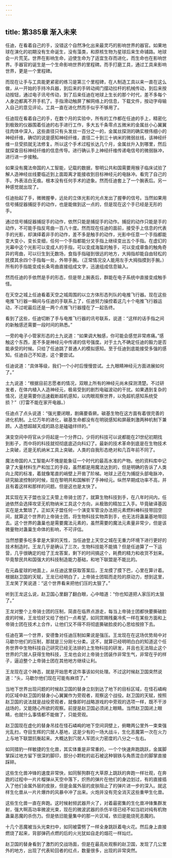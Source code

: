 ```yaml
---
---
---
```

title: 第385章 渐入未来
---



任迪，在看着自己的手，没错这个自然净化出来最灵巧的影响世界的器官。如果地球在演化的初期没有生命诞生，没有藻类，和原核生物为星球后来生命铺路。地球会一片荒芜。世界在影响生命，迫使生命为了适宜生存而进化，而生命也在影响世界。手器官的诞生是一个生命影响世界的里程碑。而手打磨工具，通过工具来影响世界，更是一个里程碑。

而现在让手与工具能更紧密的练习是第三个里程碑，在人制造工具以来一直在这么做，从一开始的手持冷兵器，到后来的手转动阀门摆动拉杆的机械传动，到后来按动按钮，通过电子讯号传动，到了后来任迪在地球上生长的那个时代，差不多每个人身边都离不开手机了。手指滑动触屏了解网络上的信息，下载文件，按动字母输入自己的意见评论。工具一直在进化然而手似乎不够用了。

任迪现在看着自己的手，在数个月的实验中，所有的工作都在任迪的手上，精密化到极致的仪器围着任迪的右手进行工作，多大五千条零点五微米的金属丝小心翼翼往肉体中深入，这些直径只有头发丝一百分之一的，金属丝探测的确实根伟细小的神经纤维，确切的说是感知神经纤维，直径二十到三十纳米的微弱丝线，该神经纤维一旦受损就无法修复。所以这个手术过程长达几个月，金属丝升入到哪里，然后就探查目标神经纤维的信息传导。进行确认手上神经纤维传递电信号的微弱脉冲，进行进一步接触。

如果没有魔法帝国的人工智能，记载的数据，黎明公共和国需要用猴子临床试验了解人造神经丝线要临近到上面距离才能接收到目标神经元的电脉冲。看完了自己的手。外表洁白无痕。根本没有任何手术的迹象。然而任迪套上了一个腕表后。另一种感觉就出现了。

任迪抬起了手，微微握拳，远处的立体光影的光点发出了握拳的信号。当然如果用信号捕捉器捕捉手的动作，也是能做到这一点的，但是现在这个手已经是无形的手。

通过信号捕捉器捕捉手的动作，依然只能是捕捉手的动作。捕捉的动作只能是手的动作，不可能手指反弯曲一百八十度。然而现在任迪的面前，接受手上信息的代表手的光影，却演绎着非手的动作，差不多是触手的动作，光影中任意一个手指都能变大变小，变长变细，任何一个手指都能分叉手指上继续变出五个手指。在虚幻的光幕中这个光影可以变成人的手指，可以变成海蜇的触手，可以变成章鱼的触角奇异的弯曲，可以衍生到无数场，食指手指碰到很远的地方，大拇指却能自由轻松的抚摸其余四个手指每一处，外带手腕。（正常情况没人能用左手大拇指摸到手腕。）所有的手指能变成长条弯曲直接组成文字，迅速组成信息输入。

然而任迪的手依然是手的形态，但是带上腕表后，群能在电子系统中直接变成触手怪。

在天空之城上任迪看着天空之城周围的以立方体形态列队的电推飞行器。现在这些电推飞行器一瞬间与任迪的手联系上了，任迪努力操控着这几十个电推飞行器运动，不过呢最后还是一两个点推飞行器撞在了一起告终。

看到了这些，任迪切断了手与电推飞行器的讯号联系，说道：“这样的话手指之间的新触感还需要一段时间的熟悉。”

一旁的电子小管家形态的土九说道：“如果调大触感，你可能会感觉非常疼痛。”感触这个东西，差不多是神经元中传递的信号强度。对于土九不确定任迪的毅力是否能承受的时候。只给了任迪跳了普通人的模拟感知。至于任迪到底能接受多强的感知。任迪自己不知道，这个要尝试。

任迪说道：“具体等级，我们一个小时后慢慢尝试。土九眼睛神经元方面进展如何了。”

土九说道：“根据目前志愿者的情况，双眼上所有的神经元尚未探测清楚。不过研发者，在体内植入人造神经元，极易受到的剧烈电磁波动的干扰。如果遇到复杂的情况，还是需要你迅速截断超机感知，以肉眼观察世界，以免超机感知系统受损？”（打雷不能在家开电器。）

任迪点了点头说道：“强光要闭眼，剧痛要昏厥。碳基生物在这方面有着很完善的进化机制。上亿万年的进化，碳基生命都没有在明锐感知和屏蔽刺激两种机制下兼顾。人造想超越天成的路总是磕磕绊绊的。”

演变空间中将官从少将起是一个分界口，少将的科技可以说都能在21世纪初期找到影子，而中将的科技就彻彻底底迈向科幻了。最新的技术革命到底是在生物技术上突破，还是无机纳米工具上突破。人类的自我形态绝对和几百年前不同了。

魔法帝国的人工智能AI不愧是能象征一个时代的最高水准的产物。他的资料库中记录了大量材料生产和加工的手段，虽然都是用魔法达到的，但是明确的告诉了人类向上爬的标准，着就像笔直的峭壁上开凿了阶梯。地球上还在为捕捉头部电脉冲，研究脑波控制的时候，现在黎明共和国解析了手神经元。纵然早期成功率不高，并且有着这样和那样的问题。但是这也是太快了。

其实现在天子盟也没工夫管上帝骑士团了，就算生物科技到手，在八年时间内，任迪依然会选择攻坚无机物纳米工具这个方向，从极致的精加工入手。毕竟破译基因实在是太繁琐了。正如天子盟任何一个演变军管没办法把元素燃料棒科技带回空间，就算这个世界的上帝骑士团，将生物科技实物弄到手，也无法将蛊巢基地带回去。这个世界的蛊巢也是需要魔法元素的，虽然需要的魔法元素量非常少，但是该微量物对蛊巢生命体的影响，不可评估。

当然想要多吃多拿是大家的天性，当任迪登上天空之城在无重力环境下进行更好的技术制造时。王龙几乎是确认了三次，生物科技能不能搞？但是任迪算了一下运营，几乎很确定的给了王龙答案，剩下的时间搞这个，耗费的精力和收货不划来。毕竟黎民共和国强大的科技制造能力基础，和地下联盟是不能比的。

在元淼星球的地面上，从任迪这里获取答案后，王龙摸了摸下巴，心里在算计着。根据赵卫国的天赋，王龙已经明白了，上帝骑士团铤而走险的原动力，想到这里，王龙笑了笑说道：“这个世界看来把他们压的太狠了。”

听到王龙这么说，赵卫国心里翻了翻白眼，心中暗道：“你也知道把人家压的太狠了。”

王龙对整个上帝骑士团的压制，简直在临界点游走，每当上帝骑士团都快要撕破脸皮的时候，王龙恰好又给了他们一点希望，如同赏赐残羹冷炙一样在某些方面和上帝骑士团在技术上合作，让他们又不得不将彻底撕破脸皮的心思给按捺下去。

任迪在第一个世界，安德鲁对任迪压制如果说是强压。王龙现在在这场优势局中对马歇尔他们的压制，那就是三分刚七分柔。这不，就算已经明明白白的知道这个任务世界中生物科技自己研究已经无法排的上生物科技的研发，并且也无法阻止这个世界的穴居人获得生物科技，王龙也会对上帝骑士团装作非常生气，非常在乎的样子，逼迫整个上帝骑士团在其他地方继续让利。

王龙现在这个神态，就是开始思考这件事该如何处理。不过这时候赵卫国突然说道：“头，马歇尔他们现在可能有麻烦了。”

当地下世界出现问题的时候赵卫国的替身立刻到达了地下的目标区域，在怪石嶙峋的区域中赵卫国的替身小心翼翼作为旁观者，观察这个战役。赵卫国的天赋，按照赵卫国的说法就是战役旁观者，就像即时战略游戏的中旁观的选项一样，既不干涉战场的，又能随心所欲的观察。前提是赵卫国必须闭上眼睛。当然赵卫国闭上眼睛，也就什么事情都不能做了，只能旁观。

赵卫国现在虚化的替身吊挂在怪石嶙峋的地下空间洞壁上，俯瞰两公里外一束束强光乱扫，夺目生辉的穴居人基地，这是少有的一场大战斗，生化恶魔第一次在火力上与地下联盟抗衡起来。大概达到穴居人军团火力密度的八分之一左右。

如同猎豹一样敏捷的生化兽，其实体重是非常重的，一个个快速奔跑跳跃，金属脚掌踩过地方留下很深的脚印，部分小颗粒的岩石被这种钢铁与角质混合的脚掌直接踩碎。

这些生化兽冲锋的速度非常快，如同鬃狗群在大草原上跳跃的奔跑一样壮观，在奔跑的过程中一片片榴弹从天空中落下，炽热的弹片在他们的身边划过，有的直接插入了他们金属外层的皮肤，但是金属外层的皮肤阻止了的弹片进一步的深入。就这样生化兽从一片片爆炸的风暴中冲了出来。火炮并没有完全消灭这些重甲生化兽。

这些生化兽一直在奔跑。这时候射频武器开火了，对着最密集的生化兽冲锋集群发射，强大啊高功率微波光束，现在的微波武器的杀伤半径已经不如当初对纯有机物蛊巢恶魔的杀伤力。但是依旧能量集中的那一片区域，依旧是能烧死恶魔的。

十几个恶魔被当头光束扫中，如同被雷劈了一样全身跳跃着电火花。然后身上直接燃烧了起来，背部弹药点燃的后的火光犹如自走的烟花一样灿烂。

赵卫国的替身看到了激烈的交战场面，但是在最高处观察的赵卫国，发现了几公里外的地方，出现了代表轮回者的红点，数量很多，出现的非常突然。
